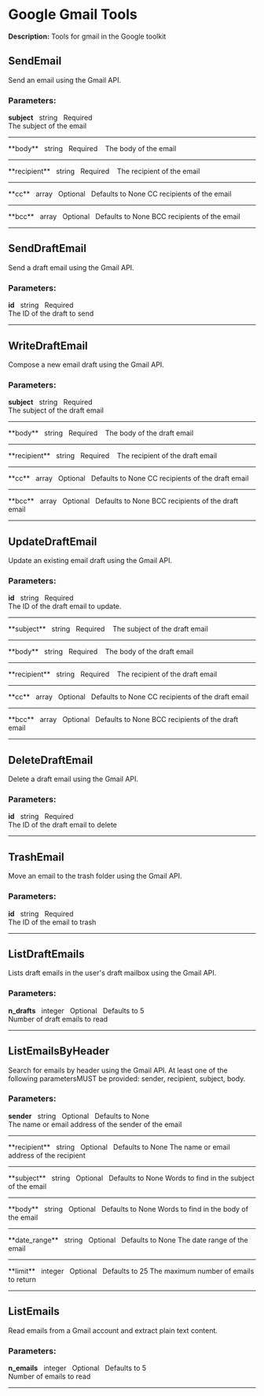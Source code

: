# Google Gmail Tools

**Description:** Tools for gmail in the Google toolkit

## SendEmail

Send an email using the Gmail API.

### **Parameters:**

**subject**&nbsp;&nbsp;&nbsp;<span className="tool-param-type">string</span>&nbsp;&nbsp;&nbsp;<span className="tool-param-required">Required</span>&nbsp;&nbsp;&nbsp;  
The subject of the email
<hr style={{borderTop: '0.5px solid #888', margin: '10px 0'}} />
**body**&nbsp;&nbsp;&nbsp;<span className="tool-param-type">string</span>&nbsp;&nbsp;&nbsp;<span className="tool-param-required">Required</span>&nbsp;&nbsp;&nbsp;  
The body of the email
<hr style={{borderTop: '0.5px solid #888', margin: '10px 0'}} />
**recipient**&nbsp;&nbsp;&nbsp;<span className="tool-param-type">string</span>&nbsp;&nbsp;&nbsp;<span className="tool-param-required">Required</span>&nbsp;&nbsp;&nbsp;  
The recipient of the email
<hr style={{borderTop: '0.5px solid #888', margin: '10px 0'}} />
**cc**&nbsp;&nbsp;&nbsp;<span className="tool-param-type">array</span>&nbsp;&nbsp;&nbsp;<span className="tool-param-optional">Optional</span>&nbsp;&nbsp;&nbsp;<span className="tool-param-default">Defaults to None</span>  
CC recipients of the email
<hr style={{borderTop: '0.5px solid #888', margin: '10px 0'}} />
**bcc**&nbsp;&nbsp;&nbsp;<span className="tool-param-type">array</span>&nbsp;&nbsp;&nbsp;<span className="tool-param-optional">Optional</span>&nbsp;&nbsp;&nbsp;<span className="tool-param-default">Defaults to None</span>  
BCC recipients of the email

---

## SendDraftEmail

Send a draft email using the Gmail API.

### **Parameters:**

**id**&nbsp;&nbsp;&nbsp;<span className="tool-param-type">string</span>&nbsp;&nbsp;&nbsp;<span className="tool-param-required">Required</span>&nbsp;&nbsp;&nbsp;  
The ID of the draft to send

---

## WriteDraftEmail

Compose a new email draft using the Gmail API.

### **Parameters:**

**subject**&nbsp;&nbsp;&nbsp;<span className="tool-param-type">string</span>&nbsp;&nbsp;&nbsp;<span className="tool-param-required">Required</span>&nbsp;&nbsp;&nbsp;  
The subject of the draft email
<hr style={{borderTop: '0.5px solid #888', margin: '10px 0'}} />
**body**&nbsp;&nbsp;&nbsp;<span className="tool-param-type">string</span>&nbsp;&nbsp;&nbsp;<span className="tool-param-required">Required</span>&nbsp;&nbsp;&nbsp;  
The body of the draft email
<hr style={{borderTop: '0.5px solid #888', margin: '10px 0'}} />
**recipient**&nbsp;&nbsp;&nbsp;<span className="tool-param-type">string</span>&nbsp;&nbsp;&nbsp;<span className="tool-param-required">Required</span>&nbsp;&nbsp;&nbsp;  
The recipient of the draft email
<hr style={{borderTop: '0.5px solid #888', margin: '10px 0'}} />
**cc**&nbsp;&nbsp;&nbsp;<span className="tool-param-type">array</span>&nbsp;&nbsp;&nbsp;<span className="tool-param-optional">Optional</span>&nbsp;&nbsp;&nbsp;<span className="tool-param-default">Defaults to None</span>  
CC recipients of the draft email
<hr style={{borderTop: '0.5px solid #888', margin: '10px 0'}} />
**bcc**&nbsp;&nbsp;&nbsp;<span className="tool-param-type">array</span>&nbsp;&nbsp;&nbsp;<span className="tool-param-optional">Optional</span>&nbsp;&nbsp;&nbsp;<span className="tool-param-default">Defaults to None</span>  
BCC recipients of the draft email

---

## UpdateDraftEmail

Update an existing email draft using the Gmail API.

### **Parameters:**

**id**&nbsp;&nbsp;&nbsp;<span className="tool-param-type">string</span>&nbsp;&nbsp;&nbsp;<span className="tool-param-required">Required</span>&nbsp;&nbsp;&nbsp;  
The ID of the draft email to update.
<hr style={{borderTop: '0.5px solid #888', margin: '10px 0'}} />
**subject**&nbsp;&nbsp;&nbsp;<span className="tool-param-type">string</span>&nbsp;&nbsp;&nbsp;<span className="tool-param-required">Required</span>&nbsp;&nbsp;&nbsp;  
The subject of the draft email
<hr style={{borderTop: '0.5px solid #888', margin: '10px 0'}} />
**body**&nbsp;&nbsp;&nbsp;<span className="tool-param-type">string</span>&nbsp;&nbsp;&nbsp;<span className="tool-param-required">Required</span>&nbsp;&nbsp;&nbsp;  
The body of the draft email
<hr style={{borderTop: '0.5px solid #888', margin: '10px 0'}} />
**recipient**&nbsp;&nbsp;&nbsp;<span className="tool-param-type">string</span>&nbsp;&nbsp;&nbsp;<span className="tool-param-required">Required</span>&nbsp;&nbsp;&nbsp;  
The recipient of the draft email
<hr style={{borderTop: '0.5px solid #888', margin: '10px 0'}} />
**cc**&nbsp;&nbsp;&nbsp;<span className="tool-param-type">array</span>&nbsp;&nbsp;&nbsp;<span className="tool-param-optional">Optional</span>&nbsp;&nbsp;&nbsp;<span className="tool-param-default">Defaults to None</span>  
CC recipients of the draft email
<hr style={{borderTop: '0.5px solid #888', margin: '10px 0'}} />
**bcc**&nbsp;&nbsp;&nbsp;<span className="tool-param-type">array</span>&nbsp;&nbsp;&nbsp;<span className="tool-param-optional">Optional</span>&nbsp;&nbsp;&nbsp;<span className="tool-param-default">Defaults to None</span>  
BCC recipients of the draft email

---

## DeleteDraftEmail

Delete a draft email using the Gmail API.

### **Parameters:**

**id**&nbsp;&nbsp;&nbsp;<span className="tool-param-type">string</span>&nbsp;&nbsp;&nbsp;<span className="tool-param-required">Required</span>&nbsp;&nbsp;&nbsp;  
The ID of the draft email to delete

---

## TrashEmail

Move an email to the trash folder using the Gmail API.

### **Parameters:**

**id**&nbsp;&nbsp;&nbsp;<span className="tool-param-type">string</span>&nbsp;&nbsp;&nbsp;<span className="tool-param-required">Required</span>&nbsp;&nbsp;&nbsp;  
The ID of the email to trash

---

## ListDraftEmails

Lists draft emails in the user's draft mailbox using the Gmail API.

### **Parameters:**

**n_drafts**&nbsp;&nbsp;&nbsp;<span className="tool-param-type">integer</span>&nbsp;&nbsp;&nbsp;<span className="tool-param-optional">Optional</span>&nbsp;&nbsp;&nbsp;<span className="tool-param-default">Defaults to 5</span>  
Number of draft emails to read

---

## ListEmailsByHeader

Search for emails by header using the Gmail API.
At least one of the following parametersMUST be provided: sender, recipient, subject, body.

### **Parameters:**

**sender**&nbsp;&nbsp;&nbsp;<span className="tool-param-type">string</span>&nbsp;&nbsp;&nbsp;<span className="tool-param-optional">Optional</span>&nbsp;&nbsp;&nbsp;<span className="tool-param-default">Defaults to None</span>  
The name or email address of the sender of the email
<hr style={{borderTop: '0.5px solid #888', margin: '10px 0'}} />
**recipient**&nbsp;&nbsp;&nbsp;<span className="tool-param-type">string</span>&nbsp;&nbsp;&nbsp;<span className="tool-param-optional">Optional</span>&nbsp;&nbsp;&nbsp;<span className="tool-param-default">Defaults to None</span>  
The name or email address of the recipient
<hr style={{borderTop: '0.5px solid #888', margin: '10px 0'}} />
**subject**&nbsp;&nbsp;&nbsp;<span className="tool-param-type">string</span>&nbsp;&nbsp;&nbsp;<span className="tool-param-optional">Optional</span>&nbsp;&nbsp;&nbsp;<span className="tool-param-default">Defaults to None</span>  
Words to find in the subject of the email
<hr style={{borderTop: '0.5px solid #888', margin: '10px 0'}} />
**body**&nbsp;&nbsp;&nbsp;<span className="tool-param-type">string</span>&nbsp;&nbsp;&nbsp;<span className="tool-param-optional">Optional</span>&nbsp;&nbsp;&nbsp;<span className="tool-param-default">Defaults to None</span>  
Words to find in the body of the email
<hr style={{borderTop: '0.5px solid #888', margin: '10px 0'}} />
**date_range**&nbsp;&nbsp;&nbsp;<span className="tool-param-type">string</span>&nbsp;&nbsp;&nbsp;<span className="tool-param-optional">Optional</span>&nbsp;&nbsp;&nbsp;<span className="tool-param-default">Defaults to None</span>  
The date range of the email
<hr style={{borderTop: '0.5px solid #888', margin: '10px 0'}} />
**limit**&nbsp;&nbsp;&nbsp;<span className="tool-param-type">integer</span>&nbsp;&nbsp;&nbsp;<span className="tool-param-optional">Optional</span>&nbsp;&nbsp;&nbsp;<span className="tool-param-default">Defaults to 25</span>  
The maximum number of emails to return

---

## ListEmails

Read emails from a Gmail account and extract plain text content.

### **Parameters:**

**n_emails**&nbsp;&nbsp;&nbsp;<span className="tool-param-type">integer</span>&nbsp;&nbsp;&nbsp;<span className="tool-param-optional">Optional</span>&nbsp;&nbsp;&nbsp;<span className="tool-param-default">Defaults to 5</span>  
Number of emails to read

---

